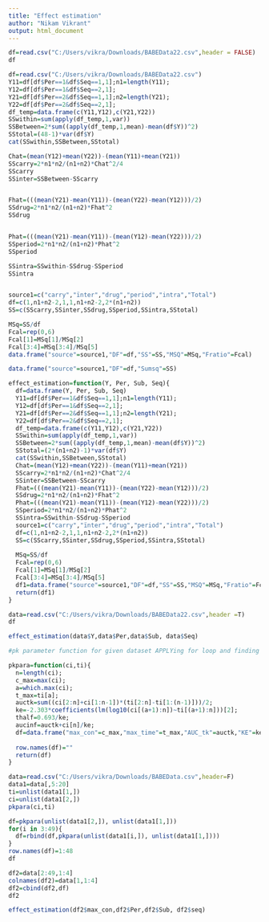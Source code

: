 ---
title: "Effect estimation"
author: "Nikam Vikrant"
output: html_document
---
```{r}
df=read.csv("C:/Users/vikra/Downloads/BABEData22.csv",header = FALSE)
df

```
```{r}
df=read.csv("C:/Users/vikra/Downloads/BABEData22.csv")
Y11=df[df$Per==1&df$Seq==1,1];n1=length(Y11);
Y12=df[df$Per==1&df$Seq==2,1];
Y21=df[df$Per==2&df$Seq==1,1];n2=length(Y21);
Y22=df[df$Per==2&df$Seq==2,1];
df_temp=data.frame(c(Y11,Y12),c(Y21,Y22))
SSwithin=sum(apply(df_temp,1,var))
SSBetween=2*sum((apply(df_temp,1,mean)-mean(df$Y))^2)
SStotal=(48-1)*var(df$Y)
cat(SSwithin,SSBetween,SStotal)
```
```{r}
Chat=(mean(Y12)+mean(Y22))-(mean(Y11)+mean(Y21))
SScarry=2*n1*n2/(n1+n2)*Chat^2/4
SScarry
SSinter=SSBetween-SScarry


Fhat=(((mean(Y21)-mean(Y11))-(mean(Y22)-mean(Y12)))/2)
SSdrug=2*n1*n2/(n1+n2)*Fhat^2
SSdrug


Phat=(((mean(Y21)-mean(Y11))-(mean(Y12)-mean(Y22)))/2)
SSperiod=2*n1*n2/(n1+n2)*Phat^2
SSperiod

SSintra=SSwithin-SSdrug-SSperiod
SSintra



```

```{r}
source1=c("carry","ïnter","drug","period","intra","Total")
df=c(1,n1+n2-2,1,1,n1+n2-2,2*(n1+n2))
SS=c(SScarry,SSinter,SSdrug,SSperiod,SSintra,SStotal)

MSq=SS/df
Fcal=rep(0,6)
Fcal[1]=MSq[1]/MSq[2]
Fcal[3:4]=MSq[3:4]/MSq[5]
data.frame("source"=source1,"DF"=df,"SS"=SS,"MSQ"=MSq,"Fratio"=Fcal)
```

```{r}
data.frame("source"=source1,"DF"=df,"Sumsq"=SS)

```
```{r}
effect_estimation=function(Y, Per, Sub, Seq){
  df=data.frame(Y, Per, Sub, Seq)
  Y11=df[df$Per==1&df$Seq==1,1];n1=length(Y11);
  Y12=df[df$Per==1&df$Seq==2,1];
  Y21=df[df$Per==2&df$Seq==1,1];n2=length(Y21);
  Y22=df[df$Per==2&df$Seq==2,1];
  df_temp=data.frame(c(Y11,Y12),c(Y21,Y22))
  SSwithin=sum(apply(df_temp,1,var))
  SSBetween=2*sum((apply(df_temp,1,mean)-mean(df$Y))^2)
  SStotal=(2*(n1+n2)-1)*var(df$Y)
  cat(SSwithin,SSBetween,SStotal)
  Chat=(mean(Y12)+mean(Y22))-(mean(Y11)+mean(Y21))
  SScarry=2*n1*n2/(n1+n2)*Chat^2/4
  SSinter=SSBetween-SScarry
  Fhat=(((mean(Y21)-mean(Y11))-(mean(Y22)-mean(Y12)))/2)
  SSdrug=2*n1*n2/(n1+n2)*Fhat^2
  Phat=(((mean(Y21)-mean(Y11))-(mean(Y12)-mean(Y22)))/2)
  SSperiod=2*n1*n2/(n1+n2)*Phat^2
  SSintra=SSwithin-SSdrug-SSperiod
  source1=c("carry","ïnter","drug","period","intra","Total")
  df=c(1,n1+n2-2,1,1,n1+n2-2,2*(n1+n2))
  SS=c(SScarry,SSinter,SSdrug,SSperiod,SSintra,SStotal)
  
  MSq=SS/df
  Fcal=rep(0,6)
  Fcal[1]=MSq[1]/MSq[2]
  Fcal[3:4]=MSq[3:4]/MSq[5]
  df1=data.frame("source"=source1,"DF"=df,"SS"=SS,"MSQ"=MSq,"Fratio"=Fcal)
  return(df1)
}
```
```{r}
data=read.csv("C:/Users/vikra/Downloads/BABEData22.csv",header =T)
df
```
```{r}
effect_estimation(data$Y,data$Per,data$Sub, data$Seq)
```

```{r}
#pk parameter function for given dataset APPLYing for loop and finding summary w.r.t different factors

pkpara=function(ci,ti){
  n=length(ci);
  c_max=max(ci);
  a=which.max(ci);
  t_max=ti[a];
  auctk=sum((ci[2:n]+ci[1:n-1])*(ti[2:n]-ti[1:(n-1)]))/2;
  ke=-2.303*coefficients(lm(log10(ci[(a+1):n])~ti[(a+1):n]))[2];
  thalf=0.693/ke;
  aucinf=auctk+ci[n]/ke;
  df=data.frame("max_con"=c_max,"max_time"=t_max,"AUC_tk"=auctk,"KE"=ke,"AUC_inf"=aucinf,"t_half"=thalf);
  
  row.names(df)=""
  return(df)
}

```
```{r}
data=read.csv("C:/Users/vikra/Downloads/BABEData.csv",header=F)
data1=data[,5:20]
ti=unlist(data1[1,])
ci=unlist(data1[2,])
pkpara(ci,ti)
```

```{r}
df=pkpara(unlist(data1[2,]), unlist(data1[1,]))
for(i in 3:49){
  df=rbind(df,pkpara(unlist(data1[i,]), unlist(data1[1,])))
}
row.names(df)=1:48
df
```
```{r}
df2=data[2:49,1:4]
colnames(df2)=data[1,1:4]
df2=cbind(df2,df)
df2
```

```{r}
effect_estimation(df2$max_con,df2$Per,df2$Sub, df2$seq)
```

